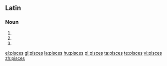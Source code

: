 {{see|Pisces}}
==Latin==
===Noun===
{{la-noun-form|piscēs}}

# {{inflection of|piscis|piscis|nom|p|lang=la}}
# {{inflection of|piscis|piscis|acc|p|lang=la}}
# {{inflection of|piscis|piscis|voc|p|lang=la}}

[[el:pisces]]
[[gl:pisces]]
[[la:pisces]]
[[hu:pisces]]
[[pl:pisces]]
[[ta:pisces]]
[[te:pisces]]
[[vi:pisces]]
[[zh:pisces]]